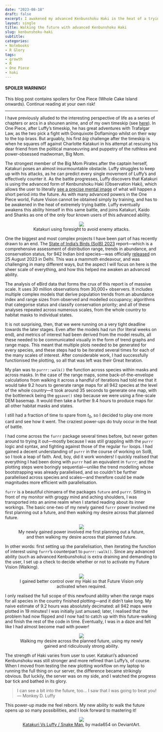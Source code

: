 ```yaml
---
date: "2023-08-18"
draft: false
excerpt: I awakened my advanced Kenbunshoku Haki in the heat of a trying battle. I can now plan futures and walk out my desires across them.
layout: single
title: Walking the future with advanced Kenbunshoku Haki
slug: kenbunshoku-haki
subtitle: 
categories:
- Notebooks
- R Glory
tags:
- growth
- R
- One Piece
- haki
---
```


#### SPOILER WARNING!

This blog post contains spoilers for One Piece (Whole Cake Island onwards). Continue reading at your own risk!

***

I have previously alluded to the interesting perspective of life as a series of chapters or arcs in a shounen anime, and of my own timeskip (see [here](https://kartrick.rbind.io/blog/turn-of-year/)). In One Piece, after Luffy's timeskip, he has great adventures with Trafalgar Law, as the two pick a fight with Donquixote Doflamingo whilst on their way to the top brass. But arguably, his first *big* challenge after the timeskip is when he squares off against Charlotte Katakuri in his attempt at rescuing his dear friend from the political manoeuvring and puppetry of the ruthless and power-obsessed madwoman, Big Mom.

The strongest member of the Big Mom Pirates after the captain herself, Katakuri poses an almost insurmountable obstacle. Luffy struggles to keep up with his attacks, as he can predict every single movement of Luffy's and effectively counter it. As the battle progresses, Luffy discovers that Katakuri is using the advanced form of Kenbunshoku Haki (Observation Haki), which allows the user to literally [see a precise mental image](https://onepiece.fandom.com/wiki/Haki/Kenbunshoku_Haki#Future_Vision) of what will happen a short period into the future. As with many advanced powers in the One Piece world, Future Vision cannot be obtained simply by training, and has to be awakened in the heat of extremely trying battle. Luffy eventually awakens this ability himself in this same battle, and joins Katakuri, Kaido and Shanks as one of the only four known users of this advanced ability.

<div style="text-align: center;">
<figure>
    <img src="katakuri_futuresight.jpg" align="middle">
    <figcaption>Katakuri using foresight to avoid enemy attacks.</figcaption>
</figure>
</div>

One the biggest and most complex projects I have been part of has recently drawn to an end. The [State of India's Birds (SoIB) 2023](https://stateofindiasbirds.in/) report---which is a comprehensive assessment of distribution range, trends in abundance, and conservation status, for 942 Indian bird species---was officially [released](https://www.youtube.com/live/gJgXuRPl9vg?si=XMtOT9BxT3jwE-F_&t=344) on 25 August 2023 in Delhi. This was a mammoth endeavour, and was challenging in many different ways, but the aspect I will focus on here is the sheer scale of everything, and how this helped me awaken an advanced ability.

The analysis of eBird data that forms the crux of this report is of massive scale. It uses 30 million observations from 30,000+ observers. It includes multiple complex models that derive population trends from an abundance index and range sizes from observed and modelled occupancy; algorithms that categorise status and classify conservation priority; and all of these analyses repeated across numerous scales, from the whole country to habitat masks to individual states. 

It is not surprising, then, that we were running on a very tight deadline towards the later stages. Even after the models had run (for literal weeks on end), and metrics of interest had been derived from the model results, all these needed to be communicated visually in the form of trend graphs and range maps. This meant that multiple plots needed to be generated for every species, and these steps had to be iterated several times for each of the many scales of interest. After considerable work, I had successfully functionised the plotting, so all that was left was their Great Iteration.

My plan was to `purrr::walk()` the function across species within masks and across masks. In the case of the range maps, some back-of-the-envelope calculations from walking it across a handful of iterations had told me that it would take 9.2 hours to generate range maps for all 942 species at the level of the whole country---it took around 35 seconds to generate one map, with the bottleneck being the `ggsave()` step because we were using a fine-scale DEM basemap. It would then take a further 9.4 hours to produce maps for all other habitat masks and states. 

I still had a fraction of time to spare from $t_{0}$, so I decided to play one more card and see how it went. The craziest power-ups do truly occur in the heat of battle. 

I had come across the `furrr` package several times before, but never gotten around to trying it out---mostly because I was still grappling with the `purrr` logic and syntax, and fighting against those of the regular `for` loops. I had gained a decent understanding of `purrr` in the course of working on SoIB, so I took a leap of faith. And, boy, did it work wonders! I quickly realised that everything I had been doing with `purrr` had an equivalent in `furrr`; and the plotting steps were boringly sequential---unlike the trend modelling whose bootstrapping was already parallelised, and so couldn't be further parallelised across species and scales---and therefore could be made magnitudes more efficient with parallelisation.

`furrr` is a beautiful chimaera of the packages `future` and `purrr`. Sitting in front of my monitor with groggy mind and aching shoulders, I was transported into an anime realm when I started reading about its inner workings. The basic one-two of my newly gained `furrr` power involved me first planning out a future, and then walking my desire across that planned future. 

<div style="text-align: center;">
<figure>
    <img src="future-plan.png" align="middle">
    <figcaption>My newly gained power involved me first planning out a future, and then walking my desire across that planned future.</figcaption>
</figure>
</div>

In other words: first setting up the parallelisation, then iterating the function of interest using `furrr`'s counterpart to `purrr::walk()`. Since any advanced ability (such as advanced Kenbunshoku) is extra draining and demanding to the user, I set up a check to decide whether or not to activate my Future Vision (Walking).

<div style="text-align: center;">
<figure>
    <img src="activate-adv-kenbunshoku.png" align="middle">
    <figcaption>I gained better control over my Haki so that Future Vision only activated when required.</figcaption>
</figure>
</div>

I only realised the full scope of this newfound ability when the range maps for all species in the country finished plotting---and it didn't take long. My naive estimate of 9.2 hours was absolutely decimated: all 942 maps were plotted in 19 minutes! I was initially just amused; later, I realised that the problem had now flipped and I now had to catch up with this future-walking and finish the rest of the code in time. Eventually, I was in a daze and felt like I had almost become mad with power!

<div style="text-align: center;">
<figure>
    <img src="progress.jpg" align="middle">
    <figcaption>Walking my desire across the planned future, using my newly gained and ridiculously strong ability.</figcaption>
</figure>
</div>

The strength of Haki varies from user to user. Katakuri's advanced Kenbunshoku was still stronger and more refined than Luffy's, of course. When I moved from testing the new plotting workflow on my laptop to running the full thing on our server, the difference became strikingly obvious. But luckily, the server was on my side, and I watched the progress bar tick and bathed in its glory. 

> I can see a bit into the future, too... I saw that I was going to beat you!
> --- Monkey D. Luffy

This power-up made me feel reborn. My new ability to walk the future opens up so many possibilities, and I look forward to mastering it!

<div style="text-align: center;">
<figure>
    <img src="featured.jpg" align="middle">
    <figcaption><a href="https://www.deviantart.com/mada654/art/Katakuri-Vs-Luffy-Snake-Man-765633030">Katakuri Vs Luffy / Snake Man</a>, by mada654 on DeviantArt.</figcaption>
</figure>
</div>
